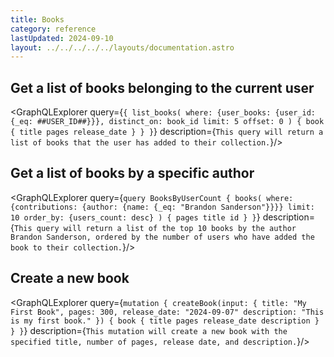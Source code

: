 ```yaml
---
title: Books
category: reference
lastUpdated: 2024-09-10
layout: ../../../../../layouts/documentation.astro
---
```



## Get a list of books belonging to the current user

<GraphQLExplorer query={`
{
  list_books(
    where: {user_books: {user_id: {_eq: ##USER_ID##}}},
    distinct_on: book_id
    limit: 5
    offset: 0
  ) {
    book {
      title
      pages
      release_date
    }
  }
}
`} description={`
    This query will return a list of books that the user has added to their collection.
`}/>

## Get a list of books by a specific author

<GraphQLExplorer query={`
query BooksByUserCount {
  books(
    where: {contributions: {author: {name: {_eq: "Brandon Sanderson"}}}}
    limit: 10
    order_by: {users_count: desc}
  ) {
    pages
    title
    id
  }
}
`} description={`
    This query will return a list of the top 10 books by the author Brandon Sanderson, ordered by the number of users who have added the book to their collection.
`}/>


## Create a new book

<GraphQLExplorer query={`
mutation {
  createBook(input: {
    title: "My First Book",
    pages: 300,
    release_date: "2024-09-07"
    description: "This is my first book."
    }) {
    book {
      title
      pages
      release_date
      description
    }
  }
}
`} description={`
    This mutation will create a new book with the specified title, number of pages, release date, and description.
`}/>


